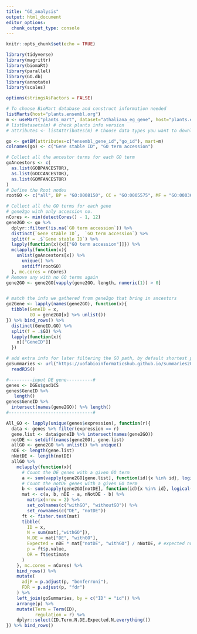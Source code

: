 ```yaml
---
title: "GO_analysis"
output: html_document
editor_options: 
  chunk_output_type: console
---
```


```r
knitr::opts_chunk$set(echo = TRUE)
```

```r
library(tidyverse)
library(magrittr)
library(biomaRt)
library(parallel)
library(GO.db)
library(annotate)
library(scales)

options(stringsAsFactors = FALSE)
```

```r
# To choose BioMart database and construct information needed
listMarts(host="plants.ensembl.org")
m <- useMart("plants_mart", dataset="athaliana_eg_gene", host="plants.ensembl.org")
# listDatasets(m) # check plants info version 
# attributes <- listAttributes(m) # Choose data types you want to download

go <- getBM(attributes=c("ensembl_gene_id","go_id"), mart=m)
colnames(go) <- c("Gene stable ID", "GO term accession")
```

```r
# Collect all the ancestor terms for each GO term
goAncestors <- c(
  as.list(GOBPANCESTOR),
  as.list(GOCCANCESTOR),
  as.list(GOMFANCESTOR)
)
# Define the Root nodes
rootGO <- c("all", BP = "GO:0008150", CC = "GO:0005575", MF = "GO:0003674")

# Collect all the GO terms for each gene
# gene2go with only accession no.
nCores <- min(detectCores() - 1, 12)
gene2GO <- go %>%
  dplyr::filter(!is.na(`GO term accession`)) %>%
  distinct(`Gene stable ID`,  `GO term accession`) %>%
  split(f = .$`Gene stable ID`) %>% 
  lapply(function(x){x[["GO term accession"]]}) %>%
  mclapply(function(x){
    unlist(goAncestors[x]) %>% 
      unique() %>%
      setdiff(rootGO)
  }, mc.cores = nCores)
# Remove any with no GO terms again
gene2GO <- gene2GO[vapply(gene2GO, length, numeric(1)) > 0]


# match the info we gathered from gene2go that bring in ancestors
go2Gene <- lapply(names(gene2GO), function(x){
  tibble(GeneID = x,
         GO = gene2GO[x] %>% unlist())
}) %>% bind_rows() %>% 
  distinct(GeneID,GO) %>%
  split(f = .$GO) %>%
  lapply(function(x){
    x[["GeneID"]]
  }) 

# add extra info for later filtering the GO path, by default shortest path should >= 4
goSummaries <- url("https://uofabioinformaticshub.github.io/summaries2GO/data/goSummaries.RDS") %>%
  readRDS()
```

```r
#---------input DE gene----------#
genes <- DGEs$gad1CS
genes$GeneID %>%
   length()
genes$GeneID %>%
  intersect(names(gene2GO)) %>% length()
#--------------------------------#

All_GO <- lapply(unique(genes$expression), function(r){
  data <- genes %>% filter(expression == r)
  gene.list <- data$geneID %>% intersect(names(gene2GO))
  notDE <- setdiff(names(gene2GO), gene.list)
  allGO <- gene2GO %>% unlist() %>% unique() 
  nDE <- length(gene.list)
  nNotDE <- length(notDE) 
  allGO %>% 
    mclapply(function(x){
      # Count the DE genes with a given GO term
      a <- sum(vapply(gene2GO[gene.list], function(id){x %in% id}, logical(1)))
      # Count the notDE genes with a given GO term
      b <- sum(vapply(gene2GO[notDE], function(id){x %in% id}, logical(1)))
      mat <- c(a, b, nDE - a, nNotDE - b) %>%
        matrix(nrow = 2) %>%
        set_colnames(c("withGO", "withoutGO")) %>%
        set_rownames(c("DE", "notDE"))
      ft <- fisher.test(mat)
      tibble(
        ID = x,
        N = sum(mat[,"withGO"]),
        N.DE = mat["DE", "withGO"],
        Expected = nDE * mat["notDE", "withGO"] / nNotDE, # expected number of DE genes in set of interested  
        p = ft$p.value,
        OR = ft$estimate
      )
    }, mc.cores = nCores) %>%
    bind_rows() %>%
    mutate(
      adjP = p.adjust(p, "bonferroni"),
      FDR = p.adjust(p, "fdr")
    ) %>%
    left_join(goSummaries, by = c("ID" = "id")) %>%
    arrange(p) %>%
    mutate(Term = Term(ID),
           regulation = r) %>% 
    dplyr::select(ID,Term,N.DE,Expected,N,everything())
}) %>% bind_rows()
```


